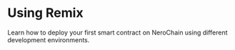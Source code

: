 # Using Remix

Learn how to deploy your first smart contract on NeroChain using different development environments. 